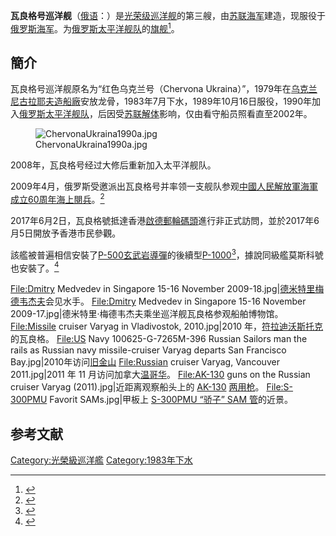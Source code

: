 {{Otherships|瓦良格号}}
{{軍艦模板
|圖片= [[File:ChervonaUkraina1990b.jpg|300px]]
|照片說明= 
|圖片2= 
|照片說明2= 
|名稱= 红色乌克兰号 Червона Украина [[File:Naval_Ensign_of_the_Soviet_Union_(1950-1991).svg|30px]]<br />瓦良格號 Варяг [[File:Naval_Ensign_of_Russia.svg|30px]]
|名稱2= 
|艦種= [[巡洋舰#飛彈巡洋艦|巡洋艦]]
|艦級= [[光荣级导弹巡洋舰|光荣级巡洋舰]]
|製造= [[尼古拉耶夫造船厂|尼古拉耶夫造船厂]]
|下訂= 1979年7月31日
|動工= 
|下水= 1983年8月28日
|服役= 1989年10月16日
|退役= 
|結局= 
|除籍= 
|狀態= 目前服役于[[俄罗斯太平洋舰队|俄罗斯太平洋舰队]]
|排水= 11,490噸
|標準= 
|基準= 
|滿載= 
|長度= {{convert|186.4|m|ft|1}}
|闊度= {{convert|20.8|m|ft|1}}
|吃水= {{convert|8.4|m|ft|1}}
|飛行= 
|極速= 32節
|鍋爐=
|引擎= 4台[[燃气涡轮发动机|燃气涡轮发动机]]
|出力= 121,000匹
|續航= 10,000英里（16节）
|潛行= 
|乘員= 480人
|裝甲= Splinter 護甲
|裝備= 16枚[[P-500导弹|P-500玄武岩]][[反舰导弹|反舰导弹]]<br /> 64枚[[S-300导弹|S-300PMU]][[地对空导弹|地对空导弹]] <br /> 40枚[[SA-8导弹|OSA-MA]][[地对空导弹|地对空导弹]] <br> 1 x 双连装[[AK-130艦砲|130mm艦砲AK-130]]<br> 6 x [[AK-630近迫武器系統|30mm近迫防衛六管機砲AK-630M]]AK-630  (可能被[[匕首近迫武器系統|卡什坦/ CADS-N-1]] 取代) <br /> 2x [[苏俄的反潜火箭深弹发射器#龙卷风-2|RBU-6000反潜迫击炮]] <br /> 10 x 533mm雙連裝[[魚雷|魚雷]]管
|射控裝置=
|偵搜設備= Voskhod MR-800 (Top Pair) 3D搜索雷达<br />·Fregat MR-710 (Top Steer) 3D搜索雷达 <br />·棕櫚葉导航雷达 <br />·波普集團SA-N-4火控雷达<br />·頂穹 SA-N-6 火控雷达 <br />·Bass Tilt AK-360 CIWS System 火控雷达 <br />·Bull horn MF hull mounted 声纳
|電戰系統= Rum Tub and Side Globe EW antennas<br />2x PK-2 DL (140mm chaff / flare)
|艦載機= 1架[[Ka-25直昇機|卡莫夫Ka-25直升机]]或[[卡-27直升机|卡莫夫Ka-27直升机]]
|其它=
}}

'''瓦良格号巡洋舰'''（[[俄语|俄语]]：'''{{lang|ru|Варяг}}'''）是[[光荣级导弹巡洋舰|光荣级巡洋舰]]的第三艘，由[[苏联海军|苏联海军]]建造，现服役于[[俄罗斯海军|俄罗斯海军]]。为[[俄罗斯太平洋舰队|俄罗斯太平洋舰队]]的[[旗艦|旗舰]]<ref>{{cite news|title=“瓦良格”号导弹巡洋舰抵达韩国开始访问|url=http://www.rusnews.cn/eguoxinwen/eluosi_anquan/20101109/42915146.html|accessdate=2010-11-09|newspaper=俄罗斯新闻社|date=2010-11-09|deadurl=yes|archiveurl=https://web.archive.org/web/20110603092200/http://rusnews.cn/eguoxinwen/eluosi_anquan/20101109/42915146.html|archivedate=2011-06-03}}</ref>。

==簡介==
瓦良格号巡洋舰原名为“红色乌克兰号（Chervona Ukraina）”，1979年在[[乌克兰|乌克兰]][[尼古拉耶夫造船厂|尼古拉耶夫造船廠]]安放龙骨，1983年7月下水，1989年10月16日服役，1990年加入[[俄罗斯太平洋舰队|俄罗斯太平洋舰队]]，后因受[[苏联解体|苏联解体]]影响，仅由看守船员照看直至2002年。

[[File:ChervonaUkraina1990a.jpg|thumb]]

2008年，瓦良格号经过大修后重新加入太平洋舰队。

2009年4月，俄罗斯受邀派出瓦良格号并率领一支舰队参观[[中國人民解放軍海軍成立60周年海上閱兵|中國人民解放軍海軍成立60周年海上閱兵]]。<ref>{{cite news| url=http://en.rian.ru/russia/20090422/121247162.html| title=Russian cruiser to lead foreign ships in China naval parade| work=RIAN News Service| accessdate=23 April 2009| archive-date=2012-10-12| archive-url=https://web.archive.org/web/20121012022655/http://en.rian.ru/russia/20090422/121247162.html| dead-url=no}}</ref>

2017年6月2日，瓦良格號抵達香港[[啟德郵輪碼頭|啟德郵輪碼頭]]進行非正式訪問，並於2017年6月5日開放予香港市民參觀。

該艦被普遍相信安裝了[[P-500导弹|P-500玄武岩導彈]]的後續型[[P-500导弹#P-1000_.E2.80.9C.E7.81.AB.E5.B1.B1.E2.80.9D|P-1000]]<REF>
{{Cite web |url=http://books.google.co.uk/books?id=AyANAQAAMAAJ&dq=varyag+P-1000&q=P-1000+Vulkan |title=存档副本 |access-date=2012-06-14 |archive-date=2014-04-29 |archive-url=https://web.archive.org/web/20140429050410/http://books.google.co.uk/books?id=AyANAQAAMAAJ&dq=varyag+P-1000&q=P-1000+Vulkan |dead-url=no }}
</REF>，據說同級艦莫斯科號也安裝了。<REF>
{{Cite web |url=http://georgiatoday.ge/article_details.php?id=9173 |title=存档副本 |access-date=2012-01-02 |archive-date=2012-01-02 |archive-url=https://web.archive.org/web/20120102161517/http://georgiatoday.ge/article_details.php?id=9173 |dead-url=no }}
</REF>

<gallery>
File:Dmitry Medvedev in Singapore 15-16 November 2009-18.jpg|[[德米特里·梅德韦杰夫|德米特里梅德韦杰夫]]会见水手。
File:Dmitry Medvedev in Singapore 15-16 November 2009-17.jpg|德米特里·梅德韦杰夫乘坐巡洋舰瓦良格参观船舶博物馆。
File:Missile cruiser Varyag in Vladivostok, 2010.jpg|2010 年，[[海參崴|符拉迪沃斯托克]]的瓦良格。
File:US Navy 100625-G-7265M-396 Russian Sailors man the rails as Russian navy missile-cruiser Varyag departs San Francisco Bay.jpg|2010年访问[[旧金山|旧金山]]
File:Russian cruiser Varyag, Vancouver 2011.jpg|2011 年 11 月访问加拿大[[溫哥華|温哥华]]。
File:AK-130 guns on the Russian cruiser Varyag (2011).jpg|近距离观察船头上的 [[AK-130艦砲|AK-130]] [[高平兩用砲|两用枪]]。
File:S-300PMU Favorit SAMs.jpg|甲板上 [[S-300导弹#型号发展|S-300PMU “骄子” SAM 管]]的近景。
</gallery>

{{commons|Category:Guided missile cruiser Chervona Ukraina}}

== 参考文献 ==
{{reflist}}

{{光榮級巡洋艦}}

[[Category:光榮級巡洋艦|Category:光榮級巡洋艦]]
[[Category:1983年下水|Category:1983年下水]]